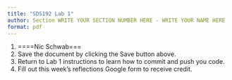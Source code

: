 ```yaml
---
title: "SDS192 Lab 1"
author: Section WRITE YOUR SECTION NUMBER HERE - WRITE YOUR NAME HERE
format: pdf
---
```


1. ====Nic Schwab===
2. Save the document by clicking the Save button above. 
3. Return to Lab 1 instructions to learn how to commit and push you code.
4. Fill out this week's reflections Google form to receive credit.
